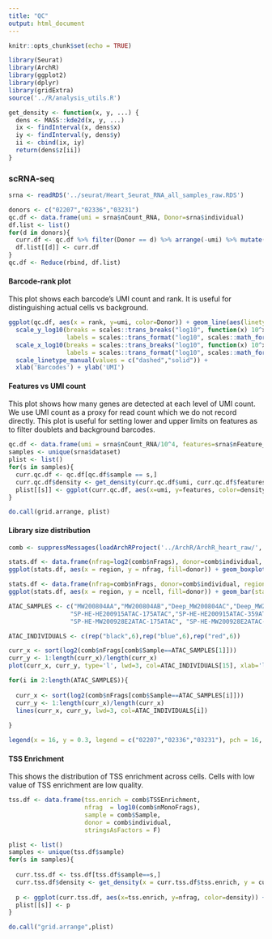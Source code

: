 ```yaml
---
title: "QC"
output: html_document
---
```


```r
knitr::opts_chunk$set(echo = TRUE)

library(Seurat)
library(ArchR)
library(ggplot2)
library(dplyr)
library(gridExtra)
source('../R/analysis_utils.R')
```

```r
get_density <- function(x, y, ...) {
  dens <- MASS::kde2d(x, y, ...)
  ix <- findInterval(x, dens$x)
  iy <- findInterval(y, dens$y)
  ii <- cbind(ix, iy)
  return(dens$z[ii])
}
```


### scRNA-seq

```r
srna <- readRDS('../seurat/Heart_Seurat_RNA_all_samples_raw.RDS')
```

```r
donors <- c("02207","02336","03231")
qc.df <- data.frame(umi = srna$nCount_RNA, Donor=srna$individual)
df.list <- list()
for(d in donors){
  curr.df <- qc.df %>% filter(Donor == d) %>% arrange(-umi) %>% mutate(rank = 1:nrow(.)) %>% mutate(Type=ifelse(umi > 1000, 'Cell','Background'))
  df.list[[d]] <- curr.df
}
qc.df <- Reduce(rbind, df.list)

```

#### Barcode-rank plot

This plot shows each barcode's UMI count and rank. It is useful for distinguishing actual cells vs background.

```r
ggplot(qc.df, aes(x = rank, y=umi, color=Donor)) + geom_line(aes(linetype = Type)) + ggClean() +
  scale_y_log10(breaks = scales::trans_breaks("log10", function(x) 10^x),
                labels = scales::trans_format("log10", scales::math_format(10^.x))) +
  scale_x_log10(breaks = scales::trans_breaks("log10", function(x) 10^x),
                labels = scales::trans_format("log10", scales::math_format(10^.x))) +
  scale_linetype_manual(values = c("dashed","solid")) + 
  xlab('Barcodes') + ylab('UMI')

```

#### Features vs UMI count

This plot shows how many genes are detected at each level of UMI count. We use UMI count as a proxy for read count which we do not record directly. This plot is useful for setting lower and upper limits on features as to filter doublets and background barcodes. 

```r
qc.df <- data.frame(umi = srna$nCount_RNA/10^4, features=srna$nFeature_RNA/1000, sample=srna$dataset, stringsAsFactors = F)
samples <- unique(srna$dataset)
plist <- list()
for(s in samples){
  curr.qc.df <- qc.df[qc.df$sample == s,]
  curr.qc.df$density <- get_density(curr.qc.df$umi, curr.qc.df$features, n = 100)
  plist[[s]] <- ggplot(curr.qc.df, aes(x=umi, y=features, color=density)) + geom_point(alpha=0.5) + ggClean() + xlab("") + ylab("") + scale_colour_gradientn(colours = c("lightblue","yellow","red")) + LegendOff() + geom_hline(yintercept = 0.1, linetype="dashed") + geom_vline(xintercept = 1, linetype="dashed")
}
```

```r
do.call(grid.arrange, plist)
```


#### Library size distribution

```r
comb <- suppressMessages(loadArchRProject('../ArchR/ArchR_heart_raw/', showLogo = F))
```

```r
stats.df <- data.frame(nfrag=log2(comb$nFrags), donor=comb$individual, region=comb$regions)
ggplot(stats.df, aes(x = region, y = nfrag, fill=donor)) + geom_boxplot() + ggClean(rotate_axis = T) + ylab("Fragments") + xlab("")
```

```r
stats.df <- data.frame(nfrag=comb$nFrags, donor=comb$individual, region=comb$regions) %>% group_by(region, donor) %>% summarise(ncell=n())
ggplot(stats.df, aes(x = region, y = ncell, fill=donor)) + geom_bar(stat="identity") + ggClean(rotate_axis = T) + ylab("Cells") + xlab("")
```



```r
ATAC_SAMPLES <- c("MW200804AA","MW200804AB","Deep_MW200804AC","Deep_MW200804AD","SP-HE-MW200928E1ATAC-411ATAC","SP-HE-MW200928E1ATAC-413ATAC",
                 "SP-HE-HE200915ATAC-175ATAC","SP-HE-HE200915ATAC-359ATAC","Deep_SP-HE200915ATAC-360ATAC","Deep_SP-HE200915ATAC-397ATAC","SP-HE-MW200928E1ATAC-396ATAC","SP-HE-MW200928E1ATAC-398ATAC",
                 "SP-HE-MW200928E2ATAC-175ATAC", "SP-HE-MW200928E2ATAC-366ATAC","Deep_SP-MW200928E2ATAC-367ATAC","Deep_SP-MW200928E2ATAC-407ATAC","SP-HE-MW200928E1ATAC-406ATAC","SP-HE-MW200928E1ATAC-408ATAC")

ATAC_INDIVIDUALS <- c(rep("black",6),rep("blue",6),rep("red",6))

curr_x <- sort(log2(comb$nFrags[comb$Sample==ATAC_SAMPLES[1]]))
curr_y <- 1:length(curr_x)/length(curr_x)
plot(curr_x, curr_y, type='l', lwd=3, col=ATAC_INDIVIDUALS[15], xlab='log2 nFrags', ylab='CDF', xlim=c(11, 17))

for(i in 2:length(ATAC_SAMPLES)){
  
  curr_x <- sort(log2(comb$nFrags[comb$Sample==ATAC_SAMPLES[i]]))
  curr_y <- 1:length(curr_x)/length(curr_x)
  lines(curr_x, curr_y, lwd=3, col=ATAC_INDIVIDUALS[i])
  
}

legend(x = 16, y = 0.3, legend = c("02207","02336","03231"), pch = 16, col=c("black","blue","red"), bty = "n")
```


#### TSS Enrichment

This shows the distribution of TSS enrichment across cells. Cells with low value of TSS enrichment are low quality. 

```r
tss.df <- data.frame(tss.enrich = comb$TSSEnrichment,
                     nfrag  = log10(comb$nMonoFrags), 
                     sample = comb$Sample, 
                     donor = comb$individual,
                     stringsAsFactors = F)
```


```r
plist <- list()
samples <- unique(tss.df$sample)
for(s in samples){
  
  curr.tss.df <- tss.df[tss.df$sample==s,]
  curr.tss.df$density <- get_density(x = curr.tss.df$tss.enrich, y = curr.tss.df$nfrag, n = 50)
  
  p <- ggplot(curr.tss.df, aes(x=tss.enrich, y=nfrag, color=density)) + geom_point() + scale_colour_gradientn(colours = c("lightblue","yellow","red")) + ggClean() + ylim(c(2.5, 5)) + geom_hline(yintercept = 3, linetype="dashed") + geom_vline(xintercept = 5, linetype="dashed") + LegendOff() + xlab("") + ylab("")
  plist[[s]] <- p
}
```

```r
do.call("grid.arrange",plist)
```




